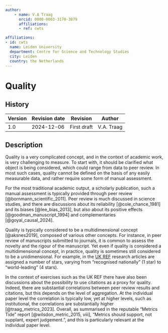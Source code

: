 ```yaml
---
author:
    - name: V.A Traag
      orcid: 0000-0003-3170-3879
      affiliations:
      - ref: cwts

affiliations:
- id: cwts
  name: Leiden University
  department: Centre for Science and Technology Studies
  city: Leiden
  country: the Netherlands
---
```


# Quality {#quality .unnumbered}

<div>

## History

| Version | Revision date | Revision    | Author     |
|---------|---------------|-------------|------------|
| 1.0     | 2024-12-06    | First draft | V.A. Traag |

</div>

## Description

Quality is a very complicated concept, and in the context of academic work, is very challenging to measure. To start with, it should be clarified what object is being considered, which could range from data to peer review. In most such cases, quality cannot be defined on the basis of any easily measurable data, and rather require some form of manual assessment.

For the most traditional academic output, a scholarly publication, such a manual assessment is typically provided through peer review [@bornmann_scientific_2011]. Peer review is much discussed in science studies, and there are discussions about its reliability [@cole_chance_1981] and its biases [@lee_bias_2013], but also about its positive effects [@goodman_manuscript_1994] and complementaries [@goyal_causal_2024].

Quality is typically considered to be a multidimensional concept [@aksnes2019], composed of various other concepts. For instance, in peer review of manuscripts submitted to journals, it is common to assess the novelty and the rigour of the manuscript. Yet even if quality is considered a multidimensional concept, in practice, quality is sometimes still considered to be a unidimensional. For example, in the [UK REF](https://www.ref.ac.uk/) research articles are assigned a number of stars, varying from "recognised nationally" (1 star) to "world-leading" (4 stars).

In the context of exercises such as the UK REF there have also been discussions about the possibility to use citations as a proxy for quality. Indeed, there are substantial correlations between peer review results and citations, but this depends on the level of aggregation. At the individual paper level the correlation is typically low, yet at higher levels, such as institutional, the correlations are substantially higher [@traag_metrics_2023]. Overall, as summarised in the reputable "Metrics Tide" report [@wilsdon_metric_2015, viii], "Metrics should support, not supplant, expert judgement.", and this is particularly relevant at the individual paper level.
